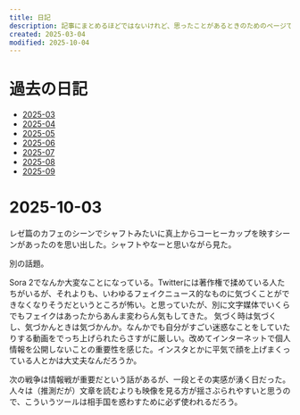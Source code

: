 ```yaml
---
title: 日記
description: 記事にまとめるほどではないけれど、思ったことがあるときのためのページです。
created: 2025-03-04
modified: 2025-10-04
---
```



# 過去の日記

- [2025-03](/diary/2025-03)
- [2025-04](/diary/2025-04)
- [2025-05](/diary/2025-05)
- [2025-06](/diary/2025-06)
- [2025-07](/diary/2025-07)
- [2025-08](/diary/2025-08)
- [2025-09](/diary/2025-09)

# 2025-10-03

レゼ篇のカフェのシーンでシャフトみたいに真上からコーヒーカップを映すシーンがあったのを思い出した。シャフトやなーと思いながら見た。

別の話題。

Sora 2でなんか大変なことになっている。Twitterには著作権で揉めている人たちがいるが、それよりも、いわゆるフェイクニュース的なものに気づくことができなくなりそうだというところが怖い。と思っていたが、別に文字媒体でいくらでもフェイクはあったからあんま変わらん気もしてきた。
気づく時は気づくし、気づかんときは気づかんか。なんかでも自分がすごい迷惑なことをしていたりする動画をでっち上げられたらさすがに厳しい。改めてインターネットで個人情報を公開しないことの重要性を感じた。インスタとかに平気で顔を上げまくっている人とかは大丈夫なんだろうか。

次の戦争は情報戦が重要だという話があるが、一段とその実感が湧く日だった。人々は（推測だが）文章を読むよりも映像を見る方が揺さぶられやすいと思うので、こういうツールは相手国を惑わすために必ず使われるだろう。
